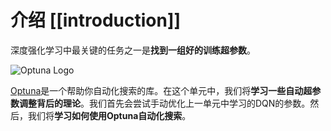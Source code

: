 # 介绍 [[introduction]]

深度强化学习中最关键的任务之一是**找到一组好的训练超参数**。

<img src="https://raw.githubusercontent.com/optuna/optuna/master/docs/image/optuna-logo.png" alt="Optuna Logo"/>

[Optuna](https://optuna.org/)是一个帮助你自动化搜索的库。在这个单元中，我们将**学习一些自动超参数调整背后的理论**。我们首先会尝试手动优化上一单元中学习的DQN的参数。然后，我们将**学习如何使用Optuna自动化搜索**。
